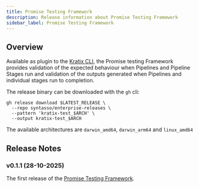 ```yaml
---
title: Promise Testing Framework
description: Release information about Promise Testing Framework
sidebar_label: Promise Testing Framework
---
```


## Overview

Available as plugin to the [Kratix CLI](/main/kratix-cli/intro), the Promise testing Framework provides validation of the expected behaviour when Pipelines and Pipeline Stages run and validation of the outputs generated when Pipelines and individual stages run to completion.

The release binary can be downloaded with the `gh` cli:

```
gh release download $LATEST_RELEASE \
  --repo syntasso/enterprise-releases \
  --pattern 'kratix-test_$ARCH' \
  --output kratix-test_$ARCH
```

The available architectures are `darwin_amd64`, `darwin_arm64` and `linux_amd64`

## Release Notes

### v0.1.1 (28-10-2025)

The first release of the [Promise Testing Framework](/ske/promise-testing-framework/intro).
